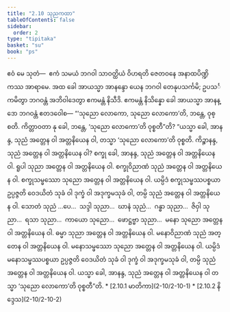 ```yaml
---
title: "2.10 သုညကထာ"
tableOfContents: false
sidebar:
  order: 2
type: "tipitaka"
basket: "su"
book: "ps"
---
```



<DynamicBreadcrumb />

<Division number="46" book="ps">

<Paragraph number="1699" book="ps">
ဧဝံ မေ သုတံ—  ဧကံ သမယံ ဘဂဝါ သာဝတ္ထိယံ ဝိဟရတိ ဇေတဝနေ အနာထပိဏ္ဍိကဿ အာရာမေ. အထ ခေါ အာယသ္မာ အာနန္ဒော ယေန ဘဂဝါ တေနုပသင်္ကမိ; ဥပသင်္ကမိတွာ ဘဂဝန္တံ အဘိဝါဒေတွာ ဧကမန္တံ နိသီဒိ. ဧကမန္တံ နိသိန္နော ခေါ အာယသ္မာ အာနန္ဒော ဘဂဝန္တံ ဧတဒဝေါစ—


</Paragraph>

<Paragraph number="1700" book="ps">
“‘သုညော လောကော, သုညော လောကော’တိ, ဘန္တေ, ဝုစ္စတိ. ကိတ္တာဝတာ နု ခေါ, ဘန္တေ, ‘သုညော လောကော’တိ ဝုစ္စတီ”တိ? “ယသ္မာ ခေါ, အာနန္ဒ, သုညံ အတ္တေန ဝါ အတ္တနိယေန ဝါ, တသ္မာ ‘သုညော လောကော’တိ ဝုစ္စတိ. ကိဉ္စာနန္ဒ, သုညံ အတ္တေန ဝါ အတ္တနိယေန ဝါ? စက္ခု ခေါ, အာနန္ဒ, သုညံ အတ္တေန ဝါ အတ္တနိယေန ဝါ. ရူပါ သုညာ အတ္တေန ဝါ အတ္တနိယေန ဝါ. စက္ခုဝိညာဏံ သုညံ အတ္တေန ဝါ အတ္တနိယေန ဝါ. စက္ခုသမ္ဖဿော သုညော အတ္တေန ဝါ အတ္တနိယေန ဝါ. ယမ္ပိဒံ စက္ခုသမ္ဖဿပစ္စယာ ဥပ္ပဇ္ဇတိ ဝေဒယိတံ သုခံ ဝါ ဒုက္ခံ ဝါ အဒုက္ခမသုခံ ဝါ, တမ္ပိ သုညံ အတ္တေန ဝါ အတ္တနိယေန ဝါ.


</Paragraph>

<Paragraph number="1701" book="ps">
သောတံ သုညံ …ပေ…  သဒ္ဒါ သုညာ…  ဃာနံ သုညံ…  ဂန္ဓာ သုညာ…  ဇိဝှါ သုညာ…  ရသာ သုညာ…  ကာယော သုညော…  ဖောဋ္ဌဗ္ဗာ သုညာ…  မနော သုညော အတ္တေန ဝါ အတ္တနိယေန ဝါ. ဓမ္မာ သုညာ အတ္တေန ဝါ အတ္တနိယေန ဝါ. မနောဝိညာဏံ သုညံ အတ္တေန ဝါ အတ္တနိယေန ဝါ. မနောသမ္ဖဿော သုညော အတ္တေန ဝါ အတ္တနိယေန ဝါ. ယမ္ပိဒံ မနောသမ္ဖဿပစ္စယာ ဥပ္ပဇ္ဇတိ ဝေဒယိတံ သုခံ ဝါ ဒုက္ခံ ဝါ အဒုက္ခမသုခံ ဝါ, တမ္ပိ သုညံ အတ္တေန ဝါ အတ္တနိယေန ဝါ. ယသ္မာ ခေါ, အာနန္ဒ, သုညံ အတ္တေန ဝါ အတ္တနိယေန ဝါ တသ္မာ ‘သုညော လောကော’တိ ဝုစ္စတီ”တိ.

</Paragraph>
</Division>

<TableOfContents book="ps" section="2.10">
* [2.10.1 မာတိကာ](2-10/2-10-1)
* [2.10.2 နိဒ္ဒေသ](2-10/2-10-2)
</TableOfContents>